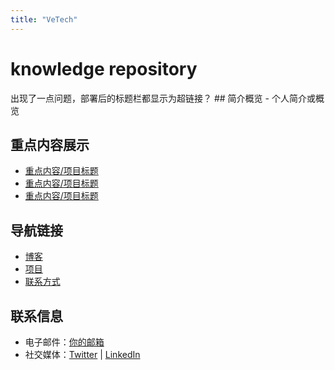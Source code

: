 ```yaml
---
title: "VeTech"
---
```

<!-- Home页面 -->

# knowledge repository
出现了一点问题，部署后的标题栏都显示为超链接？
## 简介概览
- 个人简介或概览

## 重点内容展示
- [重点内容/项目标题](链接)
- [重点内容/项目标题](链接)
- [重点内容/项目标题](链接)

## 导航链接
- [博客](博客链接) <!-- 这是一个导航链接到博客页面 -->
- [项目](项目链接) <!-- 这是一个导航链接到项目页面 -->
- [联系方式](联系页面链接) <!-- 这是一个导航链接到联系页面 -->

## 联系信息
- 电子邮件：[你的邮箱](mailto:你的邮箱) <!-- 这是你的电子邮件地址 -->
- 社交媒体：[Twitter](你的 Twitter 链接) | [LinkedIn](你的 LinkedIn 链接) <!-- 这是你的社交媒体链接 -->

